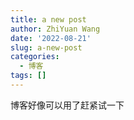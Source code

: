 ```yaml
---
title: a new post
author: ZhiYuan Wang
date: '2022-08-21'
slug: a-new-post
categories:
  - 博客
tags: []
---
```


博客好像可以用了赶紧试一下